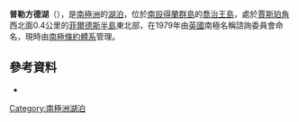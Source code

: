 {{coord|62|11|S|58|55|W|type:waterbody_region:AQ|display=title}}

'''普勒方德湖'''（{{lang-en|Lake Profound}}），是[[南極洲|南極洲]]的[[湖泊|湖泊]]，位於[[南設得蘭群島|南設得蘭群島]]的[[喬治王島|喬治王島]]，處於[[賈斯珀角|賈斯珀角]]西北面0.4公里的[[菲爾德斯半島|菲爾德斯半島]]東北部，在1979年由[[英國|英國]]南極名稱諮詢委員會命名，現時由[[南極條約體系|南極條約體系]]管理。

==參考資料==
*{{gnis|12133|type=antarid}}

{{Antarctica-geo-stub}}
[[Category:南極洲湖泊|Category:南極洲湖泊]]